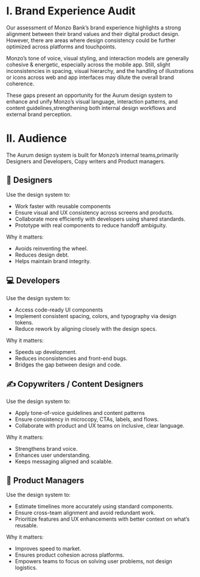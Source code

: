 
<Meta title="Documentation/What Is Aurum" />

# I. Brand Experience Audit

Our assessment of Monzo Bank’s brand experience highlights a strong alignment between their brand values and their digital product design. However, there are areas where design consistency could be further optimized across platforms and touchpoints.

Monzo’s tone of voice, visual styling, and interaction models are generally cohesive & energetic, especially across the mobile app. Still, slight inconsistencies in spacing, visual hierarchy, and the handling of illustrations or icons across web and app interfaces may dilute the overall brand coherence. 

These gaps present an opportunity for the Aurum design system to enhance and unify Monzo’s visual language, interaction patterns, and content guidelines,strengthening both internal design workflows and external brand perception.

# II. Audience

The Aurum design system is built for Monzo’s internal teams,primarily Designers and Developers, Copy writers and Product managers.

## 🎨 Designers

Use the design system to:

- Work faster with reusable components 
- Ensure visual and UX consistency across screens and products.
- Collaborate more efficiently with developers using shared standards.
- Prototype with real components to reduce handoff ambiguity.

Why it matters:
- Avoids reinventing the wheel.
- Reduces design debt.
- Helps maintain brand integrity.

## 💻 Developers

Use the design system to:

- Access code-ready UI components 
- Implement consistent spacing, colors, and typography via design tokens.
- Reduce rework by aligning closely with the design specs.

Why it matters:
- Speeds up development.
- Reduces inconsistencies and front-end bugs.
- Bridges the gap between design and code.

## ✍️ Copywriters / Content Designers

Use the design system to:

- Apply tone-of-voice guidelines and content patterns 
- Ensure consistency in microcopy, CTAs, labels, and flows.
- Collaborate with product and UX teams on inclusive, clear language.

Why it matters:
- Strengthens brand voice.
- Enhances user understanding.
- Keeps messaging aligned and scalable.

## 📱 Product Managers

Use the design system to:

- Estimate timelines more accurately using standard components.
- Ensure cross-team alignment and avoid redundant work.
- Prioritize features and UX enhancements with better context on what’s reusable.

Why it matters:
- Improves speed to market.
- Ensures product cohesion across platforms.
- Empowers teams to focus on solving user problems, not design logistics.